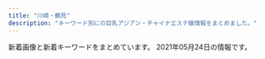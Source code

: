 ```yaml
---
title: "川崎・鶴見"
description: "キーワード別にの巨乳アジアン・チャイナエステ嬢情報をまとめました。"
---
```


新着画像と新着キーワードをまとめています。
2021年05月24日の情報です。

<DmmAffiliateIns />
<KeywordTable
  shops={
    [
    {
        "url": "https://moon-beauty.jp/",
        "name": "\u6708\u4e0b\u7f8e\u4eba",
        "keywords": {
            "85": 14,
            "87": 14,
            "C": 28,
            "86": 14,
            "\u30bb\u30af\u30b7\u30fc": 3,
            "D": 35,
            "88": 14,
            "89": 7
        },
        "img_links": [
            "https://moon-beauty.jp/images/staff/emi24_1.png",
            "https://moon-beauty.jp/wp/wp-content/uploads/2017/11/1.png",
            "https://moon-beauty.jp/wp/wp-content/uploads/2017/11/9ac2dcf4d411d36df940a44359d1e597.jpg",
            "https://moon-beauty.jp/wp/wp-content/uploads/2021/03/202103_100_campaign2.png",
            "https://moon-beauty.jp/images/campaign2017.jpg",
            "https://moon-beauty.jp/wp/wp-content/uploads/2018/09/mb_road02.png",
            "https://moon-beauty.jp/images/staff/nana25_02.png",
            "https://moon-beauty.jp/wp/wp-content/uploads/2020/09/nana_info.png",
            "https://moon-beauty.jp/wp/wp-content/uploads/2017/12/1d7d7d3df21218cb91cce28ca987dca8.jpg",
            "https://moon-beauty.jp/wp/wp-content/uploads/2017/11/mb_front2.png",
            "https://moon-beauty.jp/wp/wp-content/uploads/2017/12/11e78c1189d1307c1c0528ca01cf193e.jpg",
            "https://moon-beauty.jp/wp/wp-content/uploads/2017/12/7e6728877b7be3eba7dacfced12e3481.jpg",
            "https://moon-beauty.jp/wp/wp-content/uploads/2018/09/mb_front4.png",
            "https://moon-beauty.jp/wp/wp-content/uploads/2020/06/202006campaign-700x327.png",
            "https://moon-beauty.jp/wp/wp-content/uploads/2019/07/1907campaign02.png",
            "https://moon-beauty.jp/wp/wp-content/uploads/2017/11/campaign1711-700x327.jpg",
            "https://moon-beauty.jp/images/costume/cabinattendant01.png",
            "https://moon-beauty.jp/wp/wp-content/uploads/2017/11/top01-1-700x459.png",
            "https://moon-beauty.jp/images/staff/nana25_01.png",
            "https://moon-beauty.jp/wp/wp-content/uploads/2017/11/27e7586ba3689c74b6428ec7dbfe02a6.jpg",
            "https://moon-beauty.jp/wp/wp-content/uploads/2017/12/1d7d7d3df21218cb91cce28ca987dca8-700x1246.jpg",
            "https://moon-beauty.jp/images/staff/hikari23_02.png",
            "https://cdn.dino-es.com/images/logo/88x31NewDinoEs.png",
            "https://moon-beauty.jp/wp/wp-content/uploads/2017/11/mb_interior01.png",
            "https://moon-beauty.jp/wp/wp-content/uploads/2019/07/1907campaign02-700x327.png",
            "https://moon-beauty.jp/wp/wp-content/uploads/2017/11/27e7586ba3689c74b6428ec7dbfe02a6-700x1244.jpg",
            "https://moon-beauty.jp/wp/wp-content/uploads/2017/12/dde33c6f84f42b29abc164fed911749d-700x1246.jpg",
            "https://moon-beauty.jp/images/staff/hikari23_01.png",
            "https://moon-beauty.jp/wp/wp-content/uploads/2020/09/rika_info.png",
            "https://moon-beauty.jp/wp/wp-content/uploads/2017/12/dde33c6f84f42b29abc164fed911749d.jpg",
            "https://moon-beauty.jp/wp/wp-content/uploads/2020/01/2002campaign-700x327.png",
            "https://moon-beauty.jp/wp/wp-content/uploads/2017/11/6a08b9c7e55a068553569af35285dd93.jpg",
            "https://moon-beauty.jp/images/staff/rika22_02.png",
            "https://moon-beauty.jp/images/staff/eri21_01.png",
            "https://moon-beauty.jp/wp/wp-content/uploads/2020/02/2002sp_campaign-700x327.png",
            "https://moon-beauty.jp/wp/wp-content/uploads/2017/11/top01-1.png",
            "https://moon-beauty.jp/images/costume/cheergirl02.png",
            "https://moon-beauty.jp/images/staff/staff.png",
            "https://moon-beauty.jp/wp/wp-content/uploads/2017/11/484697b90c0612750e1d8c7c971a16f8.jpg",
            "https://moon-beauty.jp/images/staff/ran23_01.png",
            "https://moon-beauty.jp/images/staff/mirai23.png",
            "https://moon-beauty.jp/wp/wp-content/uploads/2017/12/3addf91ad6b786b4c3fd2e4322dc1181.jpg",
            "https://moon-beauty.jp/images/staff/momoka22_01.png",
            "https://moon-beauty.jp/wp/wp-content/uploads/2017/11/mb_shower.png",
            "https://moon-beauty.jp/wp/wp-content/uploads/2017/11/top02.png",
            "https://moon-beauty.jp/wp/wp-content/uploads/2020/09/costume.png",
            "https://moon-beauty.jp/wp/wp-content/uploads/2017/11/play.png",
            "https://moon-beauty.jp/images/costume/cheergirl01.png",
            "https://moon-beauty.jp/wp/wp-content/uploads/2017/11/6.png",
            "https://moon-beauty.jp/images/costume/sailorgirl01.png",
            "https://moon-beauty.jp/wp/wp-content/uploads/2017/11/6a08b9c7e55a068553569af35285dd93-700x1244.jpg",
            "https://moon-beauty.jp/images/staff/rika22_01.png",
            "https://moon-beauty.jp/wp/wp-content/uploads/2017/12/3985d5f04f99b7c5a1b4662bcc831575.jpg",
            "https://moon-beauty.jp/wp/wp-content/uploads/2017/12/3addf91ad6b786b4c3fd2e4322dc1181-700x1246.jpg",
            "https://moon-beauty.jp/wp/wp-content/uploads/2017/11/mb_front.png",
            "https://moon-beauty.jp/wp/wp-content/uploads/2019/07/1907campaign01.png",
            "https://moon-beauty.jp/wp/wp-content/uploads/2021/03/202103_80_campaign.png",
            "https://moon-beauty.jp/images/costume/nursegirl002.png",
            "https://moon-beauty.jp/wp/wp-content/uploads/2019/07/1907campaign01-700x327.png",
            "https://moon-beauty.jp/wp/wp-content/uploads/2017/11/5.png",
            "https://moon-beauty.jp/images/costume/cabinattendant02.png",
            "https://moon-beauty.jp/wp/wp-content/uploads/2020/09/mirai_info.png",
            "https://moon-beauty.jp/images/costume/sailorgirl02.png",
            "https://moon-beauty.jp/wp/wp-content/uploads/2017/11/top03.png",
            "https://moon-beauty.jp/images/costume/nursegirl01.png",
            "https://moon-beauty.jp/wp/wp-content/uploads/2017/11/3.png",
            "https://moon-beauty.jp/wp/wp-content/uploads/2017/11/4.png",
            "https://moon-beauty.jp/images/staff/izumi23_01.png"
        ],
        "station": "JR\u9db4\u898b\u99c5\u6771\u53e3"
    },
    {
        "name": "\u4e00\u76ee\u60da\u308c",
        "url": "https://hitomebore.tokyo/",
        "station": "JR\u9db4\u898b\u99c5\u6771\u53e3",
        "img_links": [
            "https://hitomebore.tokyo/img/r1.jpg",
            "https://hitomebore.tokyo/img/images/nav_06.png",
            "https://hitomebore.tokyo/img/images/nav_05.png",
            "https://hitomebore.tokyo/img/r2.jpg",
            "https://hitomebore.tokyo/img/images/nav_02.png",
            "https://hitomebore.tokyo/img/r3.jpg",
            "https://hitomebore.tokyo/img/r4.jpg",
            "https://hitomebore.tokyo/img/images/nav_04.png",
            "https://hitomebore.tokyo/img/images/nav_01.png",
            "https://hitomebore.tokyo/img/images/nav_03.png"
        ],
        "keywords": {}
    },
    {
        "keywords": {
            "82": 3,
            "C": 21,
            "83": 3
        },
        "name": "\u5bf5\u6df1\u82b1\u98a8",
        "station": "JR\u77e2\u5411\u99c5\u897f\u53e3",
        "img_links": [
            "http://kafu.ests.co/images/mobile.jpg",
            "http://kafu.ests.co/images/s_staff.jpg",
            "http://kafu.ests.co/images/room3.jpg",
            "http://kafu.ests.co/images/s_link.jpg",
            "http://kafu.ests.co/photos/sites/7/2017/10/2017100904034443.png",
            "http://kafu.ests.co/photos/sites/7/2017/02/1.jpg",
            "http://kafu.ests.co/images/s_face.jpg",
            "http://kafu.ests.co/images/s_pick.jpg",
            "http://kafu.ests.co/images/s_staff1.jpg",
            "http://kafu.ests.co/images/room1.jpg",
            "http://kafu.ests.co/images/top.png",
            "http://kafu.ests.co/photos/sites/7/2017/02/2.jpg",
            "http://kafu.ests.co/images/s_mobile.jpg",
            "http://kafu.ests.co/photos/sites/7/2017/10/2017101205420191.jpg",
            "http://kafu.ests.co/photos/sites/7/2017/10/2017100904034561.png",
            "http://kafu.ests.co/images/n3.jpg",
            "http://kafu.ests.co/images/line.jpg",
            "http://kafu.ests.co/images/face_bj3.jpg",
            "http://kafu.ests.co/images/s_news.jpg",
            "http://kafu.ests.co/images/face_bj.jpg",
            "http://kafu.ests.co/images/n1.jpg",
            "http://kafu.ests.co/images/nbj1.jpg",
            "http://kafu.ests.co/images/room4.jpg",
            "http://kafu.ests.co/images/room2.jpg",
            "http://kafu.ests.co/photos/sites/7/2017/10/2017101205420065.jpg",
            "http://kafu.ests.co/images/nbj3.jpg"
        ],
        "url": "http://kafu.ests.co/"
    },
    {
        "img_links": [
            "http://xn--vckg5a9gugx77pgi4bmma.net/images/top.png",
            "http://xn--vckg5a9gugx77pgi4bmma.net/images/news.png",
            "http://xn--vckg5a9gugx77pgi4bmma.net/images/precau.png",
            "http://xn--vckg5a9gugx77pgi4bmma.net/images/staff_s.png",
            "http://xn--vckg5a9gugx77pgi4bmma.net/images/cg03.jpg",
            "http://xn--vckg5a9gugx77pgi4bmma.net/images/kan.jpg",
            "http://xn--vckg5a9gugx77pgi4bmma.net/images/r0.jpg",
            "http://xn--vckg5a9gugx77pgi4bmma.net/images/evetop.png",
            "http://xn--vckg5a9gugx77pgi4bmma.net/images/sruru.jpg",
            "http://xn--vckg5a9gugx77pgi4bmma.net/images/cg02.jpg"
        ],
        "station": "JR\u9db4\u898b\u99c5\u6771\u53e3",
        "url": "http://xn--vckg5a9gugx77pgi4bmma.net/",
        "name": "\u53f0\u6e7e\u5f0f\u9db4\u898b\u30ea\u30e9\u30af\u30bc\u30fc\u30b7\u30e7\u30f3",
        "keywords": {
            "86": 6,
            "D": 6
        }
    },
    {
        "keywords": {
            "C": 13
        },
        "img_links": [
            "http://es-china.info/images/room4.jpg",
            "http://es-china.info/staff/sasa1.jpg",
            "http://es-china.info/staff/emi2.jpg",
            "http://es-china.info/images/s_newface.png",
            "http://es-china.info/images/s_staff.png",
            "http://es-china.info/images/s_zysx.png",
            "http://es-china.info/staff/risa1.jpg",
            "http://es-china.info/staff/ran1.jpg",
            "http://es-china.info/staff/ran2.jpg",
            "http://es-china.info/images/s_pickup.png",
            "http://es-china.info/staff/emi1.jpg",
            "http://es-china.info/staff/ai1.jpg",
            "http://es-china.info/images/room2.jpg",
            "http://es-china.info/images/s_ranking.png",
            "http://es-china.info/images/mobile.jpg",
            "http://es-china.info/images/line.png",
            "http://es-china.info/images/room1.jpg",
            "http://es-china.info/images/no1.png",
            "http://es-china.info/staff/sayuri1.jpg",
            "http://es-china.info/images/room3.jpg",
            "http://es-china.info/staff/sayuri3.jpg",
            "http://es-china.info/staff/ai2.jpg",
            "http://es-china.info/staff/risa2.jpg",
            "http://es-china.info/staff/sasa2.jpg",
            "http://es-china.info/images/r3.jpg",
            "http://es-china.info/images/s_news.png",
            "http://es-china.info/staff/sayuri2.jpg"
        ],
        "station": "JR\u5ddd\u5d0e\u99c5\u6771\u53e3",
        "url": "http://es-china.info/",
        "name": "\u7652\u5065\u697d"
    },
    {
        "img_links": [
            "http://h-yousei.xyz/images/r1.jpg",
            "http://h-yousei.xyz/images/r2.jpg",
            "http://h-yousei.xyz/images/tit-new.png",
            "http://h-yousei.xyz/images/g0.jpg",
            "http://h-yousei.xyz/images/tite-staff.png",
            "http://h-yousei.xyz/images/r3.jpg",
            "http://h-yousei.xyz/images/r4.jpg",
            "http://h-yousei.xyz/images/tite_staff.png",
            "http://h-yousei.xyz/images/g2.jpg",
            "http://h-yousei.xyz/images/tit-newface.png",
            "http://h-yousei.xyz/images/g3.jpg",
            "http://h-yousei.xyz/images/top1.jpg",
            "http://h-yousei.xyz/images/b2.jpg",
            "http://h-yousei.xyz/images/b1.jpg",
            "http://h-yousei.xyz/images/mobile.png",
            "http://h-yousei.xyz/images/top.png",
            "http://h-yousei.xyz/images/g1.jpg"
        ],
        "url": "http://h-yousei.xyz/",
        "keywords": {
            "C": 7
        },
        "name": "\u5929\u4f7f\u306e\u604b",
        "station": "JR\u9db4\u898b\u99c5\u897f\u53e3"
    },
    {
        "keywords": {},
        "url": "http://www.play-land.work/",
        "name": "HaNa",
        "img_links": [
            "http://www.play-land.work/staff/saki.jpg",
            "http://www.play-land.work/images/rec2.jpg",
            "http://www.play-land.work/sp/images/interior_t.png",
            "http://www.play-land.work/img/hinano1.jpg",
            "http://www.play-land.work/img/hosino1.jpg",
            "http://www.play-land.work/images/interior_t.jpg",
            "http://www.play-land.work/images/twitter_t.jpg",
            "http://www.play-land.work/images/b2.jpg",
            "http://www.play-land.work/images/b1.jpg",
            "http://www.play-land.work/images/tgirl.jpg",
            "http://www.play-land.work/sp/images/newface.png",
            "http://www.play-land.work/images/2.jpg",
            "http://www.play-land.work/sp/images/4.jpg",
            "http://www.play-land.work/sp/images/b2.jpg",
            "http://www.play-land.work/images/int2.jpg",
            "http://www.play-land.work/sp/images/rec2.png",
            "http://www.play-land.work/images/b3.jpg",
            "http://www.play-land.work/sp/images/sys3.png",
            "http://www.play-land.work/sp/images/head.jpg",
            "http://www.play-land.work/staff/hosino.jpg",
            "http://www.play-land.work/images/3.jpg",
            "http://www.play-land.work/sp/img/hosino1.jpg",
            "http://www.play-land.work/sp/img/yukari1.jpg",
            "http://www.play-land.work/sp/images/footer.jpg",
            "http://www.play-land.work/sp/images/int2.jpg",
            "http://www.play-land.work/sp/images/b1.jpg",
            "http://www.play-land.work/images/4.jpg",
            "http://www.play-land.work/sp/images/staff_t.png",
            "http://www.play-land.work/sp/images/1.jpg",
            "http://www.play-land.work/staff/yukari.jpg",
            "http://www.play-land.work/sp/images/int1.png",
            "http://www.play-land.work/sp/staff/hosino.jpg",
            "http://www.play-land.work/images/line.jpg",
            "http://www.play-land.work/images/1.jpg",
            "http://www.play-land.work/sp/images/3.jpg",
            "http://www.play-land.work/sp/images/2.jpg",
            "http://www.play-land.work/images/b4.jpg",
            "http://www.play-land.work/staff/hinano.jpg",
            "http://www.play-land.work/images/sm.jpg",
            "http://www.play-land.work/sp/staff/hinano.jpg",
            "http://www.play-land.work/sp/images/sys2.png",
            "http://www.play-land.work/images/newface.jpg",
            "http://www.play-land.work/sp/images/int3.jpg",
            "http://www.play-land.work/sp/images/topgirl.png",
            "http://www.play-land.work/sp/staff/yukari.jpg",
            "http://www.play-land.work/sp/images/tel.png",
            "http://www.play-land.work/sp/images/rec1.jpg",
            "http://www.play-land.work/images/int1.jpg",
            "http://www.play-land.work/images/sys2.jpg",
            "http://www.play-land.work/sp/staff/saki.jpg",
            "http://www.play-land.work/sp/images/ac1.jpg",
            "http://www.play-land.work/images/ac1.jpg",
            "http://www.play-land.work/img/yukari1.jpg",
            "http://www.play-land.work/images/head.jpg",
            "http://www.play-land.work/sp/images/int4.jpg",
            "http://www.play-land.work/sp/img/saki1.jpg",
            "http://www.play-land.work/images/staff_t.jpg",
            "http://www.play-land.work/images/sys3.jpg",
            "http://www.play-land.work/sp/images/sys1.png",
            "http://www.play-land.work/img/saki1.jpg",
            "http://www.play-land.work/sp/images/line.jpg",
            "http://www.play-land.work/sp/images/b3.jpg",
            "http://www.play-land.work/sp/images/twitter.png",
            "http://www.play-land.work/sp/img/hinano1.jpg",
            "http://www.play-land.work/images/sys1.jpg",
            "http://www.play-land.work/images/rec1.jpg"
        ],
        "station": "\u4eac\u6025\u9db4\u898b\u99c5\u6771\u53e3"
    },
    {
        "keywords": {
            "D": 16,
            "86": 16
        },
        "name": "\u7e01\u5712",
        "img_links": [
            "http://rabbit.est.cm/images/s_news.png",
            "http://rabbit.est.cm/images/top.jpg",
            "http://rabbit.est.cm/photos/sites/29/2017/04/01.jpg",
            "http://rabbit.est.cm/images/mobile.jpg",
            "http://rabbit.est.cm/images/nbj3.jpg",
            "http://rabbit.est.cm/images/nbj2.jpg",
            "http://rabbit.est.cm/images/acc2.jpg",
            "http://rabbit.est.cm/images/s_staff.png",
            "http://rabbit.est.cm/photos/sites/29/2017/02/3.jpg",
            "http://rabbit.est.cm/images/acc3.jpg",
            "http://rabbit.est.cm/images/acc5.jpg",
            "http://rabbit.est.cm/photos/sites/29/2017/09/2017090411494123.jpg",
            "http://rabbit.est.cm/images/acc4.jpg",
            "http://rabbit.est.cm/photos/sites/29/2017/03/188375621118420915.jpg",
            "http://rabbit.est.cm/photos/sites/29/2020/11/2020110707012088.jpg",
            "http://rabbit.est.cm/photos/sites/29/2018/08/2018081709473259.jpg",
            "http://rabbit.est.cm/images/pick.png",
            "http://rabbit.est.cm/photos/sites/29/2017/03/girls03.jpg"
        ],
        "station": "JR\u5ddd\u5d0e\u99c5\u6771\u53e3",
        "url": "http://rabbit.est.cm/"
    },
    {
        "img_links": [
            "http://relax-aroma.xyz/images/sns_9_pink.jpg",
            "http://relax-aroma.xyz/images/sys01.jpg",
            "http://relax-aroma.xyz/images/sw_home.png",
            "http://relax-aroma.xyz/images/head_interior.jpg",
            "http://relax-aroma.xyz/images/sys03.jpg",
            "http://relax-aroma.xyz/images/con02.jpg",
            "http://relax-aroma.xyz/images/icon_new.png",
            "http://relax-aroma.xyz/images/cg06.jpg",
            "http://relax-aroma.xyz/images/cg05.jpg",
            "http://relax-aroma.xyz/images/cg04.jpg",
            "http://relax-aroma.xyz/images/head_therapist.jpg",
            "http://relax-aroma.xyz/images/con01.jpg",
            "http://relax-aroma.xyz/images/mainvisual_01_s.jpg",
            "http://relax-aroma.xyz/images/mainvisual_01.jpg",
            "http://relax-aroma.xyz/images/sw_tel.png",
            "http://relax-aroma.xyz/images/cg01.jpg",
            "http://relax-aroma.xyz/images/con03.jpg",
            "http://relax-aroma.xyz/images/trigger.jpg",
            "http://relax-aroma.xyz/images/cg03.jpg",
            "http://relax-aroma.xyz/images/sys02.jpg",
            "http://relax-aroma.xyz/images/cg02.jpg",
            "http://relax-aroma.xyz/images/mainvisual_02.jpg",
            "http://relax-aroma.xyz/images/req_03.jpg"
        ],
        "url": "http://relax-aroma.xyz/",
        "station": "JR\u9db4\u898b\u99c5\u6771\u53e3",
        "keywords": {},
        "name": "\u30a2\u30f3\u30b8\u30e5"
    },
    {
        "name": "\u30af\u30e9\u30a6\u30f3\u30fbCrown",
        "station": "JR\u9db4\u898b\u99c5",
        "keywords": {
            "\u4e73": 2
        },
        "img_links": [
            "http://www.crownman.tank.jp/images/scrollToTop.png",
            "http://www.crownman.tank.jp/public/20191115-170126-469.jpeg",
            "http://www.crownman.tank.jp/public/20181102-021325-742.jpeg",
            "http://www.crownman.tank.jp/public/20210214-132800-589.jpeg",
            "http://www.crownman.tank.jp/images/zj.png",
            "http://www.crownman.tank.jp/images/h4.jpg",
            "http://www.crownman.tank.jp/public/20210319-004011-852.jpeg",
            "http://www.crownman.tank.jp/images/h3.jpg",
            "http://www.crownman.tank.jp/public/20201211-095449-581.jpeg",
            "http://www.crownman.tank.jp/public/20210309-102855-324.jpeg",
            "http://www.crownman.tank.jp/images/xw.png",
            "http://www.crownman.tank.jp/public/20210315-113348-885.jpeg",
            "http://www.crownman.tank.jp/public/20201225-105416-366.jpeg",
            "http://www.crownman.tank.jp/public/20201211-095701-493.jpeg",
            "http://www.crownman.tank.jp/public/20201114-223303-188.jpeg",
            "http://www.crownman.tank.jp/public/20210504-155317-827.jpeg",
            "http://www.crownman.tank.jp/images/h02.jpg",
            "http://www.crownman.tank.jp/images/br.png",
            "http://www.crownman.tank.jp/public/20210504-080501-939.jpeg",
            "http://www.crownman.tank.jp/images/lj.png",
            "http://www.crownman.tank.jp/public/20181102-021404-733.jpeg",
            "http://www.crownman.tank.jp/public/20210219-091840-338.jpeg",
            "http://www.crownman.tank.jp/public/20181103-143855-981.jpeg",
            "http://www.crownman.tank.jp/public/20190410-032921-983.jpeg",
            "http://www.crownman.tank.jp/images/guest.png",
            "http://www.crownman.tank.jp/public/20210226-091700-151.jpeg",
            "http://www.crownman.tank.jp/public/20200829-001214-615.jpeg",
            "http://www.crownman.tank.jp/images/fj.png",
            "http://www.crownman.tank.jp/public/20181126-115300-843.jpeg",
            "http://www.crownman.tank.jp/public/20210128-093735-441.jpeg",
            "http://www.crownman.tank.jp/images/br1.png",
            "http://www.crownman.tank.jp/ueditor/php/upload/image/20181102/1541123069868367.jpg",
            "http://www.crownman.tank.jp/images/jt.png",
            "http://www.crownman.tank.jp/public/20190103-235102-103.jpeg",
            "http://www.crownman.tank.jp/public/20191102-172721-416.jpeg",
            "http://www.crownman.tank.jp/public/20181102-021419-221.jpeg",
            "http://www.crownman.tank.jp/public/20190404-200155-177.jpeg",
            "http://www.crownman.tank.jp/public/20210512-181627-885.jpeg",
            "http://www.crownman.tank.jp/public/20210217-094543-773.jpeg",
            "http://www.crownman.tank.jp/images/contact.png",
            "http://www.crownman.tank.jp/public/20210521-122016-588.jpeg",
            "http://www.crownman.tank.jp/public/20190809-023452-629.jpeg",
            "http://www.crownman.tank.jp/public/20210208-142304-974.jpeg",
            "http://www.crownman.tank.jp/public/20181102-021343-999.jpeg",
            "http://www.crownman.tank.jp/ueditor/php/upload/image/20200828/1598625782230952.jpeg",
            "http://www.crownman.tank.jp/public/20200829-204316-579.jpeg",
            "http://www.crownman.tank.jp/public/20190512-114325-285.jpeg",
            "http://www.crownman.tank.jp/public/20191122-211211-352.jpeg",
            "http://www.crownman.tank.jp/public/20210225-132107-806.jpeg",
            "http://www.crownman.tank.jp/public/20190614-225752-699.jpeg",
            "http://www.crownman.tank.jp/public/20191208-161631-393.jpeg",
            "http://www.crownman.tank.jp/images/h5.jpg",
            "http://www.crownman.tank.jp/images/h01.jpg",
            "http://www.crownman.tank.jp/public/20190516-130732-500.jpeg",
            "http://www.crownman.tank.jp/public/20210414-180217-393.jpeg",
            "http://www.crownman.tank.jp/public/20190321-014538-796.jpeg",
            "http://www.crownman.tank.jp/public/20201016-024617-911.jpeg",
            "http://www.crownman.tank.jp/public/20181101-091932-723.jpeg",
            "http://www.crownman.tank.jp/images/lyb.png"
        ],
        "url": "http://www.crownman.tank.jp/"
    },
    {
        "url": "http://massage-salon.xyz/",
        "station": "JR\u5ddd\u5d0e\u99c5\u6771\u53e3",
        "img_links": [
            "http://massage-salon.xyz/wp-content/themes/template-salon2/images/main3.jpg",
            "http://massage-salon.xyz/wp-content/uploads/2019/02/IMG_0142-686x1024.jpg",
            "http://massage-salon.xyz/wp-content/themes/template-salon2/images/main2.jpg",
            "http://massage-salon.xyz/wp-content/uploads/2019/02/IMG_0142-500x750.jpg",
            "http://massage-salon.xyz/wp-content/themes/template-salon2/images/header-tel.png",
            "http://massage-salon.xyz/wp-content/uploads/2018/11/IMG_6692-300x200.jpg",
            "http://massage-salon.xyz/wp-content/uploads/2019/02/IMG_0144-500x750.jpg",
            "http://massage-salon.xyz/wp-content/uploads/2018/04/s1-500x466.jpg",
            "http://massage-salon.xyz/wp-content/uploads/2018/12/img_6768.jpg",
            "http://massage-salon.xyz/wp-content/uploads/2018/04/s3-500x467.jpg",
            "http://massage-salon.xyz/wp-content/uploads/2018/12/img_6768-181x300.jpg",
            "http://massage-salon.xyz/wp-content/uploads/2018/12/img_6766-182x300.jpg",
            "http://cdn.dino-es.com/images/logo/200x40DinoEs.png",
            "http://massage-salon.xyz/wp-content/uploads/2018/04/s4.jpg",
            "http://massage-salon.xyz/wp-content/uploads/2018/04/s2-500x467.jpg",
            "http://massage-salon.xyz/wp-content/uploads/2018/04/s3.jpg",
            "http://massage-salon.xyz/wp-content/uploads/2018/12/img_6766.jpg",
            "http://massage-salon.xyz/wp-content/uploads/2018/04/s4-500x467.jpg",
            "http://massage-salon.xyz/wp-content/uploads/2019/02/IMG_0144.jpg",
            "http://massage-salon.xyz/wp-content/uploads/2018/04/s1.jpg",
            "http://massage-salon.xyz/wp-content/uploads/2018/04/s2.jpg",
            "http://massage-salon.xyz/wp-content/themes/template-salon2/images/main1.jpg",
            "http://massage-salon.xyz/wp-content/themes/template-salon2/images/noimg.jpg"
        ],
        "keywords": {},
        "name": "\u723d\u3084\u304b\u306a\u671d"
    },
    {
        "img_links": [
            "http://deli-esthe.jpn.mn/images/tit_staff01.png",
            "http://deli-esthe.jpn.mn/photos/sites/66/2020/10/2020100411161121.jpg",
            "http://deli-esthe.jpn.mn/photos/sites/66/2020/06/2020062611321468.jpg",
            "http://deli-esthe.jpn.mn/images/tit_new.png",
            "http://deli-esthe.jpn.mn/photos/sites/66/2020/10/2020100319265441.jpg",
            "http://deli-esthe.jpn.mn/photos/sites/66/2020/10/2020100318512022.jpg",
            "http://deli-esthe.jpn.mn/photos/sites/66/2019/12/2019120317385167.jpg",
            "http://deli-esthe.jpn.mn/photos/sites/66/2020/10/2020100411161767.jpg",
            "http://deli-esthe.jpn.mn/photos/sites/66/2019/12/2019120511182484.jpg",
            "http://deli-esthe.jpn.mn/images/card.jpg",
            "http://deli-esthe.jpn.mn/photos/sites/66/2020/06/2020062113130967.jpg",
            "http://deli-esthe.jpn.mn/photos/sites/66/2019/12/2019120317372670.jpg",
            "http://deli-esthe.jpn.mn/images/room4.png",
            "http://deli-esthe.jpn.mn/images/sp_tit_staff01.png",
            "http://deli-esthe.jpn.mn/photos/sites/66/2020/10/2020100319272810.jpg",
            "http://deli-esthe.jpn.mn/images/sp_tit_staff02.png",
            "http://deli-esthe.jpn.mn/photos/sites/66/2020/10/2020100318511352.jpg",
            "http://deli-esthe.jpn.mn/images/img_tel.png",
            "http://deli-esthe.jpn.mn/photos/sites/66/2020/10/2020101912375463.jpg",
            "http://deli-esthe.jpn.mn/images/maining.jpg",
            "http://deli-esthe.jpn.mn/images/room1.jpg",
            "http://deli-esthe.jpn.mn/images/tit_therapist.png",
            "http://deli-esthe.jpn.mn/images/sp_tit_new.png",
            "http://deli-esthe.jpn.mn/photos/sites/66/2020/10/2020100319264630.jpg",
            "http://deli-esthe.jpn.mn/photos/sites/66/2020/10/202010031927555.jpg",
            "http://deli-esthe.jpn.mn/images/sp_top.jpg",
            "http://deli-esthe.jpn.mn/images/tit_staff02.png",
            "http://deli-esthe.jpn.mn/images/top.jpg",
            "http://deli-esthe.jpn.mn/images/sp_tit_therapist.png",
            "http://deli-esthe.jpn.mn/images/room2.jpg",
            "http://deli-esthe.jpn.mn/images/room3.jpg",
            "http://deli-esthe.jpn.mn/photos/sites/66/2020/10/2020100319300327.jpg"
        ],
        "keywords": {
            "E": 6,
            "86": 22,
            "87": 22,
            "D": 52,
            "82": 4,
            "85": 10
        },
        "name": "\u307c\u304f\u306e\u30c7\u30ea\u30a8\u30b9\u30c6",
        "station": "JR\u5ddd\u5d0e\u99c5\u6771\u53e3",
        "url": "http://deli-esthe.jpn.mn/"
    },
    {
        "name": "sweet",
        "img_links": [
            "https://tsurumi-mensesthe.com/images/clear.png",
            "https://tsurumi-mensesthe.com/room/room-l3.jpg",
            "https://tsurumi-mensesthe.com/icon/facebook.png",
            "https://tsurumi-mensesthe.com/staff/miki-l2.jpg",
            "https://tsurumi-mensesthe.com/images/main1.jpg",
            "https://tsurumi-mensesthe.com/staff/yura-l2.jpg",
            "https://tsurumi-mensesthe.com/staff/momoka-l2.jpg",
            "https://tsurumi-mensesthe.com/staff/momoka-top.jpg",
            "https://inage-mensesthe.com/icon/yelp.png",
            "https://tsurumi-mensesthe.com/staff/yura-l1.jpg",
            "https://tsurumi-mensesthe.com/room/room-l2.jpg",
            "https://tsurumi-mensesthe.com/staff/yura-top.jpg",
            "https://tsurumi-mensesthe.com/staff/yuyu-top.jpg",
            "https://tsurumi-mensesthe.com/staff/riri-l1.jpg",
            "https://tsurumi-mensesthe.com/massage/2021/03/01/miki-s1.jpg",
            "https://tsurumi-mensesthe.com/massage/2021/03/09/new-s1.jpg",
            "https://tsurumi-mensesthe.com/massage/2021/04/20/yuyu-s1.jpg",
            "https://tsurumi-mensesthe.com/staff/momoka-l1.jpg",
            "https://tsurumi-mensesthe.com/images/qrcode.png",
            "https://inage-mensesthe.com/icon/twitter.png",
            "https://tsurumi-mensesthe.com/staff/miki-s2.jpg",
            "https://tsurumi-mensesthe.com/images/esthe1.jpg",
            "https://tsurumi-mensesthe.com/footer/footer-line.png",
            "https://tsurumi-mensesthe.com/staff/riri-l2.jpg",
            "https://tsurumi-mensesthe.com/icon/yelp.png",
            "https://tsurumi-mensesthe.com/room/room-l1.jpg",
            "https://tsurumi-mensesthe.com/staff/momoka-s2.jpg",
            "https://tsurumi-mensesthe.com/staff/momoka-l3.jpg",
            "https://tsurumi-mensesthe.com/images/esthe3.jpg",
            "https://tsurumi-mensesthe.com/staff/yura-l3.jpg",
            "https://tsurumi-mensesthe.com/icon/line.png",
            "https://tsurumi-mensesthe.com/staff/ayumi-s1.jpg",
            "https://tsurumi-mensesthe.com/staff/yuyu-s1.jpg",
            "https://tsurumi-mensesthe.com/staff/miki-s1.jpg",
            "https://tsurumi-mensesthe.com/staff/riri-s2.jpg",
            "https://tsurumi-mensesthe.com/staff/momoka-s1.jpg",
            "https://tsurumi-mensesthe.com/staff/ayumi-top.jpg",
            "https://tsurumi-mensesthe.com/staff/miki-top.jpg",
            "https://tsurumi-mensesthe.com/images/esthe2.jpg",
            "https://tsurumi-mensesthe.com/staff/sora-s1.jpg",
            "https://tsurumi-mensesthe.com/staff/yura-s1.jpg",
            "https://tsurumi-mensesthe.com/massage/2020/11/22/coco-s3.jpg",
            "https://tsurumi-mensesthe.com/images/header3.png",
            "https://tsurumi-mensesthe.com/staff/new-l1.jpg",
            "https://tsurumi-mensesthe.com/staff/miki-l1.jpg",
            "https://tsurumi-mensesthe.com/footer/footer-staff.png",
            "https://tsurumi-mensesthe.com/icon/twitter.png",
            "https://tsurumi-mensesthe.com/massage/2021/01/05/stand-by.jpg",
            "https://tsurumi-mensesthe.com/staff/riri-top.jpg",
            "https://tsurumi-mensesthe.com/images/esthe4.jpg",
            "https://tsurumi-mensesthe.com/room/room-l4.jpg",
            "https://inage-mensesthe.com/icon/line.png",
            "https://tsurumi-mensesthe.com/footer/footer-tel.png",
            "https://tsurumi-mensesthe.com/staff/yura-s2.jpg",
            "https://tsurumi-mensesthe.com/staff/momoka-s3.jpg",
            "https://tsurumi-mensesthe.com/staff/yura-s3.jpg",
            "https://tsurumi-mensesthe.com/staff/yuyu-l1.jpg",
            "https://tsurumi-mensesthe.com/images/main-sp.jpg",
            "https://tsurumi-mensesthe.com/staff/new-s1.jpg",
            "https://inage-mensesthe.com/icon/facebook.png",
            "https://tsurumi-mensesthe.com/staff/riri-s1.jpg",
            "https://tsurumi-mensesthe.com/staff/new-top.jpg"
        ],
        "keywords": {
            "90": 8,
            "88": 24,
            "85": 24
        },
        "url": "https://tsurumi-mensesthe.com/",
        "station": "JR\u9db4\u898b\u99c5\u897f\u53e3"
    },
    {
        "keywords": {},
        "station": "JR\u5ddd\u5d0e\u99c5\u6771\u53e3",
        "name": "\u6843\u6e90\u90f7",
        "img_links": [
            "http://www.iyasi-massage.com/images/system/syatem_302.jpg",
            "http://www.iyasi-massage.com/images/staff/staff_top.jpg",
            "http://www.iyasi-massage.com/images/staff_image/staff_d02.jpg",
            "http://www.iyasi-massage.com/images/top/top_08.png",
            "http://www.iyasi-massage.com/images/staff_one/staff_one_01.jpg",
            "http://www.iyasi-massage.com/images/staff/sta_03.jpg",
            "http://www.iyasi-massage.com/images/staff/sta_0z6.jpg",
            "http://www.iyasi-massage.com/images/top/top_01.jpg",
            "http://www.iyasi-massage.com/images/gallery/gallery_top.jpg",
            "http://www.iyasi-massage.com/images/gallery/gallery_403.jpg",
            "http://www.iyasi-massage.com/images/gallery/gallery_401.jpg",
            "http://www.iyasi-massage.com/images/staff/sta_0z12.jpg",
            "http://www.iyasi-massage.com/images/staff_image/staff_d01.jpg",
            "http://www.iyasi-massage.com/images/staff/sta_0z10.jpg",
            "http://www.iyasi-massage.com/images/top/top_04.jpg",
            "http://www.iyasi-massage.com/images/staff_one/staff_one_02.jpg",
            "http://www.iyasi-massage.com/images/gallery/gallery_404.jpg",
            "http://www.iyasi-massage.com/images/staff/sta_06.jpg",
            "http://www.iyasi-massage.com/images/staff_one/staff_one_05.jpg",
            "http://www.iyasi-massage.com/images/staff_one/staff_one_08.png",
            "http://www.iyasi-massage.com/images/gallery/gallery_402.jpg",
            "http://www.iyasi-massage.com/images/home/index_04.jpg",
            "http://www.iyasi-massage.com/images/staff/sta_010.jpg",
            "http://www.iyasi-massage.com/images/top/top_06.jpg",
            "http://www.iyasi-massage.com/images/staff_image/staff_d04.jpg",
            "http://www.iyasi-massage.com/images/gallery/gallery_103.jpg",
            "http://www.iyasi-massage.com/images/staff/sta_07.jpg",
            "http://www.iyasi-massage.com/images/top/top_02.jpg",
            "http://www.iyasi-massage.com/images/staff_one/staff_one_top.jpg",
            "http://www.iyasi-massage.com/images/staff/sta_0z2.jpg",
            "http://www.iyasi-massage.com/images/staff_image/staff_d03.jpg",
            "http://www.iyasi-massage.com/images/staff/sta_08.jpg",
            "http://www.iyasi-massage.com/images/top/top_05.jpg",
            "http://www.iyasi-massage.com/images/system/syatem_303.jpg",
            "http://www.iyasi-massage.com/images/gallery/gallery_101.jpg",
            "http://www.iyasi-massage.com/images/staff_image/staff_d05.jpg",
            "http://www.iyasi-massage.com/images/staff/sta_01.jpg",
            "http://www.iyasi-massage.com/images/staff_one/staff_one_03.jpg",
            "http://www.iyasi-massage.com/images/staff_one/staff_one_07.png",
            "http://www.iyasi-massage.com/images/staff/sta_04.jpg",
            "http://www.iyasi-massage.com/images/staff_image/staff_d06.jpg",
            "http://www.iyasi-massage.com/images/staff/sta_023.jpg",
            "http://www.iyasi-massage.com/images/gallery/gallery_01.jpg",
            "http://www.iyasi-massage.com/images/home/index_page_top.jpg",
            "http://www.iyasi-massage.com/images/home/index_qup.jpg",
            "http://www.iyasi-massage.com/images/home/top_qp.jpg",
            "http://www.iyasi-massage.com/images/gallery/gallery_102.jpg",
            "http://www.iyasi-massage.com/images/staff_one/staff_one_04.jpg",
            "http://www.iyasi-massage.com/images/home/index_03.jpg",
            "http://www.iyasi-massage.com/images/staff/sta_0z8.jpg",
            "http://www.iyasi-massage.com/images/top/top_03.jpg",
            "http://www.iyasi-massage.com/images/staff/sta_021.jpg",
            "http://www.iyasi-massage.com/images/home/index_tel.jpg",
            "http://www.iyasi-massage.com/images/system/syatem_301.jpg",
            "http://www.iyasi-massage.com/images/staff/sta_0z9.jpg",
            "http://www.iyasi-massage.com/images/home/QR.png",
            "http://www.iyasi-massage.com/images/gallery/gallery_104.jpg"
        ],
        "url": "http://www.iyasi-massage.com/"
    },
    {
        "name": "Yulala",
        "url": "http://esthe-heal.com/",
        "keywords": {
            "C": 23
        },
        "img_links": [
            "http://esthe-heal.com/img/link/koko_234x60.png",
            "http://esthe-heal.com/staff/mimi/01.jpg",
            "http://esthe-heal.com/staff/kaori/01.jpg",
            "http://esthe-heal.com/staff/mimi/01mb.jpg",
            "http://esthe-heal.com/staff/sakura/01mb.jpg",
            "http://esthe-heal.com/staff/sakura/01.jpg",
            "http://esthe-heal.com/img/ttl_wnew.png",
            "http://esthe-heal.com/pic/head.jpg",
            "http://esthe-heal.com/img/ttl_mobile.png",
            "http://esthe-heal.com/staff/rubi/01mb.jpg",
            "http://esthe-heal.com/staff/aya/01mb.jpg",
            "http://esthe-heal.com/staff/yuyu/01.jpg",
            "http://esthe-heal.com/staff/rui/01mb.jpg",
            "http://esthe-heal.com/staff/rui/01.jpg",
            "http://esthe-heal.com/staff/kana/01.jpg",
            "http://esthe-heal.com/img/ttl_recbnr.png",
            "http://esthe-heal.com/staff/kana/01mb.jpg",
            "http://esthe-heal.com/staff/sayuri/01.jpg",
            "http://esthe-heal.com/staff/miho/01mb.jpg",
            "http://esthe-heal.com/staff/momo/01mb.jpg",
            "http://esthe-heal.com/staff/kaori/01mb.jpg",
            "http://esthe-heal.com/staff/yuki/01mb.jpg",
            "http://esthe-heal.com/staff/haruna/01.jpg",
            "http://esthe-heal.com/staff/sayuri/01mb.jpg",
            "http://esthe-heal.com/staff/yuki/01.jpg",
            "http://esthe-heal.com/staff/sizuka/01.jpg",
            "http://esthe-heal.com/staff/momo/01.jpg",
            "http://esthe-heal.com/staff/aya/01.jpg",
            "http://esthe-heal.com/staff/rubi/01.jpg",
            "http://esthe-heal.com/i/files/homeimg.jpg",
            "http://esthe-heal.com/staff/haruna/01mb.jpg",
            "http://esthe-heal.com/img/ttl_pickup.png",
            "http://esthe-heal.com/staff/miho/01.jpg",
            "http://esthe-heal.com/staff/sizuka/01mb.jpg",
            "http://esthe-heal.com/img/att.jpg",
            "http://esthe-heal.com/staff/yuyu/01mb.jpg",
            "http://esthe-heal.com/img/ttl_staff.png"
        ],
        "station": "JR\u9db4\u898b\u99c5\u6771\u53e3"
    },
    {
        "url": "https://hatsukoi.est.cm/",
        "keywords": {},
        "img_links": [],
        "station": "JR\u9db4\u898b\u99c5\u6771\u53e3",
        "name": "\u521d\u604b"
    },
    {
        "station": "JR\u9db4\u898b\u99c5\u6771\u53e3",
        "url": "https://www.pal-spa.com/",
        "name": "Men\u2019s Pal Spa\u30fb\u30e1\u30f3\u30ba\u30d1\u30eb\u30b9\u30d1",
        "img_links": [
            "https://www.pal-spa.com/img/girl/list/swest24254584407bed049e349a41c5443a4345.jpg",
            "https://www.pal-spa.com/img/girl/list/slist9224bead323710d8ed7f0640125518c54.jpg",
            "https://www.pal-spa.com/img/girl/list/sface232be10adc295a0fc3adfdb5b77838c4a7.jpg",
            "https://www.pal-spa.com/img/girl/pickup/pickup20210315213817.jpg",
            "https://www.pal-spa.com/img/blog/postimage20191205024522.jpg",
            "https://www.pal-spa.com/img/girl/main/smain2934975d1e88a92635112090a18fddfe496.jpg",
            "https://www.pal-spa.com/img/girl/pickup/pickup20200104064211.jpg",
            "https://www.pal-spa.com/img/blog/palspa_blog_20191201_aica5.jpg",
            "https://www.pal-spa.com/img/blog/palspa_blog_20200316_aya3.jpg",
            "https://www.pal-spa.com/img/girl/list/sface9b20525be57ec14c2cab254b7f38bd4df.jpg",
            "https://www.pal-spa.com/img/girl/main/smain374cab2c1fda697e3b05677cf608a517810.jpg",
            "https://www.pal-spa.com/img/girl/list/swest35285c827d9511f0950a18b392ca14bbe6.jpg",
            "https://www.pal-spa.com/img/girl/main/smain94ef1bf25458f90407a4281129029fee02.jpg",
            "https://www.pal-spa.com/img/girl/list/swest259a92ee295305fdbc6e4cd5a68dad5216.jpg",
            "https://www.pal-spa.com/img/blog/palspa_blog_20191204_izumi6.jpg",
            "https://www.pal-spa.com/img/girl/main/smain211a4782a043e7ca29f58aba8d6552a2d6e.jpg",
            "https://www.pal-spa.com/img/girl/main/smain2322be10adc295a0fc3adfdb5b77838c4a7.jpg",
            "https://www.pal-spa.com/img/blog/palspa_blog_20191201_yui2.jpg",
            "https://www.pal-spa.com/img/material/massage_siatu1.jpg",
            "https://www.pal-spa.com/img/girl/main/smain3458922ce8484534d2b75a91ab7a300e6de.jpg",
            "https://www.pal-spa.com/img/girl/main/smain254b45d339d6509c6b7779e499e2a9b6ba6.jpg",
            "https://www.pal-spa.com/img/blog/postimage20190909035711.jpg",
            "https://www.pal-spa.com/img/girl/list/sface24254584407bed049e349a41c5443a4345.jpg",
            "https://www.pal-spa.com/img/blog/palspa_blog_20200113_miyuki7.jpg",
            "https://www.pal-spa.com/img/blog/palspa_blog_20191201_yui6.jpg",
            "https://www.pal-spa.com/img/material/massage_sentai1.jpg",
            "https://www.pal-spa.com/img/girl/list/sface21a4782a043e7ca29f58aba8d6552a2d6e.jpg",
            "https://www.pal-spa.com/img/blog/palspa_blog_20210120_haruka6.jpg",
            "https://www.pal-spa.com/img/girl/main/smain831caefc8aa890323cc659f5abf9da1937.jpg",
            "https://www.pal-spa.com/img/girl/main/smain315f04254ecea9c57f49748c46b01a7664c.jpg",
            "https://www.pal-spa.com/img/blog/palspa_blog_20191204_izumi1.jpg",
            "https://www.pal-spa.com/img/girl/main/smain373eb53412252fd3f47bcd6a4f2e0027ddb.jpg",
            "https://www.pal-spa.com/img/girl/list/sface31f19f00dae05be97f6dce6cb5dbe8eec8.jpg",
            "https://www.pal-spa.com/img/blog/postimage20200112225143.jpg",
            "https://www.pal-spa.com/img/girl/list/sface32552450a07c5e6fcf616569ce56276f28.jpg",
            "https://www.pal-spa.com/img/blog/palspa_blog_20210120_haruka4.jpg",
            "https://www.pal-spa.com/img/girl/list/sface374e0d15dd2f781c76365f64c8cfd8955c.jpg",
            "https://www.pal-spa.com/img/girl/main/smain3535044e0e79b6d94578c6c78296fb853e4.jpg",
            "https://www.pal-spa.com/img/girl/list/swest21a4782a043e7ca29f58aba8d6552a2d6e.jpg",
            "https://www.pal-spa.com/img/girl/list/slist29b91c9bcc8e157811f43836e0e81c7a7e.jpg",
            "https://www.pal-spa.com/img/blog/postimage20210419052730.jpg",
            "https://www.pal-spa.com/img/girl/main/smain3438922ce8484534d2b75a91ab7a300e6de.jpg",
            "https://www.pal-spa.com/img/material/massage_siatu2.jpg",
            "https://www.pal-spa.com/img/girl/main/smain93489e4bc2f68cb6c1df5f2c0780e53ef2.jpg",
            "https://www.pal-spa.com/img/camp/camp_20210506sp.jpg",
            "https://www.pal-spa.com/img/camp/20210513_newface.jpg",
            "https://www.pal-spa.com/img/girl/main/smain285aa054b0383cc218664f07c55c4e1d3f0.jpg",
            "https://www.pal-spa.com/img/girl/list/swest374e0d15dd2f781c76365f64c8cfd8955c.jpg",
            "https://www.pal-spa.com/img/girl/list/slist3aa1148d56856a2cfde4a3dfdd8d1c5ed.jpg",
            "https://www.pal-spa.com/img/blog/palspa_blog_20210120_haruka5.jpg",
            "https://www.pal-spa.com/img/blog/palspa_blog_20191204_erica6.jpg",
            "https://www.pal-spa.com/img/girl/main/smain32444cc176e6519c5cfcaa30cdb6b3d4ae6.jpg",
            "https://www.pal-spa.com/img/blog/palspa_blog_20200316_aya2.jpg",
            "https://www.pal-spa.com/img/girl/main/smain29126f46703ae5614cc6531d2d744ef64cb.jpg",
            "https://www.pal-spa.com/img/girl/main/smain32344cc176e6519c5cfcaa30cdb6b3d4ae6.jpg",
            "https://www.pal-spa.com/img/blog/palspa_blog_20200113_miyuki3.jpg",
            "https://www.pal-spa.com/img/blog/palspa_blog_20191201_aica1.jpg",
            "https://www.pal-spa.com/img/blog/palspa_blog_20210419_yuki4.jpg",
            "https://www.pal-spa.com/img/girl/list/swest34fb1e5b054a6796aafb6d24f36ac90950.jpg",
            "https://www.pal-spa.com/img/blog/palspa_blog_20200316_aya8.jpg",
            "https://www.pal-spa.com/img/blog/postimage20191201160113.jpg",
            "https://www.pal-spa.com/img/girl/list/swest3c2ba25b14b61f54befa1ec672e487350.jpg",
            "https://www.pal-spa.com/img/girl/main/smain312cf1a94bbeb47fd61d9c8a0ac5715f220.jpg",
            "https://www.pal-spa.com/img/blog/palspa_blog_20191201_aica6.jpg",
            "https://www.pal-spa.com/img/girl/list/slist34fb1e5b054a6796aafb6d24f36ac90950.jpg",
            "https://www.pal-spa.com/img/blog/palspa_blog_20200113_miyuki8.jpg",
            "https://www.pal-spa.com/img/blog/palspa_blog_20200316_aya7.jpg",
            "https://www.pal-spa.com/img/girl/main/smain253b45d339d6509c6b7779e499e2a9b6ba6.jpg",
            "https://www.pal-spa.com/img/girl/main/smain375cab2c1fda697e3b05677cf608a517810.jpg",
            "https://www.pal-spa.com/img/girl/main/smain32244cc176e6519c5cfcaa30cdb6b3d4ae6.jpg",
            "https://www.pal-spa.com/img/camp/camp_20210506.jpg",
            "https://www.pal-spa.com/img/blog/palspa_blog_20191204_erica7.jpg",
            "https://www.pal-spa.com/img/blog/postimage20200805131611.jpg",
            "https://www.pal-spa.com/img/material/massage_sentai2.jpg",
            "https://www.pal-spa.com/img/blog/palspa_blog_20191201_yui5.jpg",
            "https://www.pal-spa.com/img/girl/list/slist256b08026e0fe59c124751f4ba2dce9484.jpg",
            "https://www.pal-spa.com/img/girl/main/smain355497d0fc321a60342a97907dcf15eddb4.jpg",
            "https://www.pal-spa.com/img/girl/main/smain241254584407bed049e349a41c5443a4345.jpg",
            "https://www.pal-spa.com/img/girl/list/slist24940766e3a46af57756429b6407dea11e.jpg",
            "https://www.pal-spa.com/img/girl/main/smain851caefc8aa890323cc659f5abf9da1937.jpg",
            "https://www.pal-spa.com/img/blog/postimage20190615060904.jpg",
            "https://www.pal-spa.com/img/blog/palspa_blog_20200113_miyuki1.jpg",
            "https://www.pal-spa.com/img/girl/main/smain28209dcea86d45d39c34084233d3f05abd3.jpg",
            "https://www.pal-spa.com/img/girl/list/slist82771fec40d02127b42e7e4941a97d5e8.jpg",
            "https://www.pal-spa.com/img/girl/main/smain252b45d339d6509c6b7779e499e2a9b6ba6.jpg",
            "https://www.pal-spa.com/img/girl/list/sface8aaf0584954cf78c6fa0e4d5235d359c9.jpg",
            "https://www.pal-spa.com/img/girl/pickup/pickup20210513160105.jpg",
            "https://www.pal-spa.com/img/girl/main/smain2332be10adc295a0fc3adfdb5b77838c4a7.jpg",
            "https://www.pal-spa.com/img/blog/palspa_blog_20200316_aya1.jpg",
            "https://www.pal-spa.com/img/girl/list/swest32552450a07c5e6fcf616569ce56276f28.jpg",
            "https://www.pal-spa.com/img/blog/postimage20191201162035.jpg",
            "https://www.pal-spa.com/img/blog/palspa_blog_20210419_yuki6.jpg",
            "https://www.pal-spa.com/img/girl/main/smain43f417400ac5884575399559541bcf4c17.jpg",
            "https://www.pal-spa.com/img/blog/palspa_blog_20210419_yuki3.jpg",
            "https://www.pal-spa.com/img/blog/palspa_blog_20210120_haruka1.jpg",
            "https://www.pal-spa.com/img/girl/main/smain91489e4bc2f68cb6c1df5f2c0780e53ef2.jpg",
            "https://www.pal-spa.com/img/blog/palspa_blog_20210419_yuki7.jpg",
            "https://www.pal-spa.com/img/girl/main/smain283aa054b0383cc218664f07c55c4e1d3f0.jpg",
            "https://www.pal-spa.com/img/blog/postimage20190823184018.jpg",
            "https://www.pal-spa.com/img/girl/list/slist32552450a07c5e6fcf616569ce56276f28.jpg",
            "https://www.pal-spa.com/img/girl/list/sface2815022380c60cdc7043c4ec074cee02f5.jpg",
            "https://www.pal-spa.com/img/blog/palspa_blog_20200316_aya4.jpg",
            "https://www.pal-spa.com/img/blog/palspa_blog_20191204_izumi2.jpg",
            "https://www.pal-spa.com/img/blog/palspa_blog_20210419_yuki2.jpg",
            "https://www.pal-spa.com/img/blog/palspa_blog_20191204_erica1.jpg",
            "https://www.pal-spa.com/img/girl/main/smain351f2458e832a4198c757c4a20f24e7b77f.jpg",
            "https://www.pal-spa.com/img/blog/postimage20191201160850.jpg",
            "https://www.pal-spa.com/img/girl/main/smain215a4782a043e7ca29f58aba8d6552a2d6e.jpg",
            "https://www.pal-spa.com/img/blog/palspa_blog_20191201_aica2.jpg",
            "https://www.pal-spa.com/img/blog/palspa_blog_20191201_yui7.jpg",
            "https://www.pal-spa.com/img/girl/list/swest31f19f00dae05be97f6dce6cb5dbe8eec8.jpg",
            "https://www.pal-spa.com/img/blog/palspa_blog_20200316_aya9.jpg",
            "https://www.pal-spa.com/img/girl/pickup/pickup20200730025343.jpg",
            "https://www.pal-spa.com/img/girl/main/smain92489e4bc2f68cb6c1df5f2c0780e53ef2.jpg",
            "https://www.pal-spa.com/img/girl/list/slist21c8c7f499c3f4da854e401c53978a3677.jpg",
            "https://www.pal-spa.com/img/blog/palspa_blog_20200113_miyuki4.jpg",
            "https://www.pal-spa.com/img/blog/palspa_blog_20200113_miyuki5.jpg",
            "https://www.pal-spa.com/img/girl/pickup/pickup20200923134207.jpg",
            "https://www.pal-spa.com/img/girl/main/smain2944975d1e88a92635112090a18fddfe496.jpg",
            "https://www.pal-spa.com/img/girl/list/slist35f2458e832a4198c757c4a20f24e7b77f.jpg",
            "https://www.pal-spa.com/img/girl/main/smain212a4782a043e7ca29f58aba8d6552a2d6e.jpg",
            "https://www.pal-spa.com/img/material/image_auth.png",
            "https://www.pal-spa.com/img/material/massage_sentai3.jpg",
            "https://www.pal-spa.com/img/blog/palspa_blog_20191201_aica3.jpg",
            "https://www.pal-spa.com/img/girl/list/swest352b89681dd1c11f6c2b3d93f5253fdb44.jpg",
            "https://www.pal-spa.com/img/blog/postimage20191205024146.jpg",
            "https://www.pal-spa.com/img/girl/main/smain339afba4e500f33ea543f800c8238c1f49.jpg",
            "https://www.pal-spa.com/img/girl/pickup/pickup20200822150116.jpg",
            "https://www.pal-spa.com/img/girl/list/sface35c7e2ebf50e97c57692dbfd94cccf9ddb.jpg",
            "https://www.pal-spa.com/img/girl/main/smain354497d0fc321a60342a97907dcf15eddb4.jpg",
            "https://www.pal-spa.com/img/girl/main/smain2924975d1e88a92635112090a18fddfe496.jpg",
            "https://www.pal-spa.com/img/girl/main/smain32aa1148d56856a2cfde4a3dfdd8d1c5ed.jpg",
            "https://www.pal-spa.com/img/girl/list/swest81caefc8aa890323cc659f5abf9da1937.jpg",
            "https://www.pal-spa.com/img/blog/palspa_blog_20210419_yuki1.jpg",
            "https://www.pal-spa.com/img/girl/list/slist2803b6e28547718e5f6d36e0d1c631fbcd.jpg",
            "https://www.pal-spa.com/img/girl/main/smain2312be10adc295a0fc3adfdb5b77838c4a7.jpg",
            "https://www.pal-spa.com/img/blog/palspa_blog_20200316_aya6.jpg",
            "https://www.pal-spa.com/img/girl/main/smain2342be10adc295a0fc3adfdb5b77838c4a7.jpg",
            "https://www.pal-spa.com/img/blog/palspa_blog_20210419_yuki5.jpg",
            "https://www.pal-spa.com/img/girl/main/smain349afba4e500f33ea543f800c8238c1f49.jpg",
            "https://www.pal-spa.com/img/girl/main/smain821caefc8aa890323cc659f5abf9da1937.jpg",
            "https://www.pal-spa.com/img/girl/main/smain213a4782a043e7ca29f58aba8d6552a2d6e.jpg",
            "https://www.pal-spa.com/img/blog/palspa_blog_20191204_izumi7.jpg",
            "https://www.pal-spa.com/img/girl/list/swest95fea8ce189d2417d922eb9079627b3ac.jpg",
            "https://www.pal-spa.com/img/girl/list/sface259a92ee295305fdbc6e4cd5a68dad5216.jpg",
            "https://www.pal-spa.com/img/blog/palspa_blog_20191204_izumi4.jpg",
            "https://www.pal-spa.com/img/blog/palspa_blog_20191204_izumi5.jpg",
            "https://www.pal-spa.com/img/girl/main/smain44b39a706bac6618b1571f7fdf4631427d.jpg",
            "https://www.pal-spa.com/img/girl/main/smain95ef1bf25458f90407a4281129029fee02.jpg",
            "https://www.pal-spa.com/img/blog/palspa_blog_20191201_yui3.jpg",
            "https://www.pal-spa.com/img/girl/list/slist37ffa7eddb5ff5f31871a45422cbecac1d.jpg",
            "https://www.pal-spa.com/img/blog/palspa_blog_20191201_aica4.jpg",
            "https://www.pal-spa.com/img/blog/palspa_blog_20191204_erica5.jpg",
            "https://www.pal-spa.com/img/girl/list/slist2384c844601b0fd2f7aabfe4a5a12163b7.jpg",
            "https://www.pal-spa.com/img/girl/main/smain411179e3d7fbd9c1dd52f6aa2a671ce0bd.jpg",
            "https://www.pal-spa.com/img/girl/main/smain251b45d339d6509c6b7779e499e2a9b6ba6.jpg",
            "https://www.pal-spa.com/img/girl/main/smain34264ec295988800531cb0f78cdcfbcb9cf.jpg",
            "https://www.pal-spa.com/img/girl/main/smain371eb53412252fd3f47bcd6a4f2e0027ddb.jpg",
            "https://www.pal-spa.com/img/girl/main/smain314f04254ecea9c57f49748c46b01a7664c.jpg",
            "https://www.pal-spa.com/img/blog/palspa_blog_20191204_izumi3.jpg",
            "https://www.pal-spa.com/img/girl/main/smain321552450a07c5e6fcf616569ce56276f28.jpg",
            "https://www.pal-spa.com/img/girl/main/smain3448922ce8484534d2b75a91ab7a300e6de.jpg",
            "https://www.pal-spa.com/img/girl/main/smain281fd9bc58195da2c4f8c318534044e362e.jpg",
            "https://www.pal-spa.com/img/material/massage_siatu3.jpg",
            "https://www.pal-spa.com/img/girl/list/swest2815022380c60cdc7043c4ec074cee02f5.jpg",
            "https://www.pal-spa.com/img/girl/list/slist31991bce11ee745ecab812af3ff1cb34c6.jpg",
            "https://www.pal-spa.com/img/girl/list/sface41179e3d7fbd9c1dd52f6aa2a671ce0bd.jpg",
            "https://www.pal-spa.com/img/blog/palspa_blog_20191204_erica2.jpg",
            "https://www.pal-spa.com/img/girl/main/smain31aa1148d56856a2cfde4a3dfdd8d1c5ed.jpg",
            "https://www.pal-spa.com/img/blog/palspa_blog_20191201_aica7.jpg",
            "https://www.pal-spa.com/img/girl/main/smain372eb53412252fd3f47bcd6a4f2e0027ddb.jpg",
            "https://www.pal-spa.com/img/blog/postimage20210128110639.jpg",
            "https://www.pal-spa.com/img/girl/main/smain284aa054b0383cc218664f07c55c4e1d3f0.jpg",
            "https://www.pal-spa.com/img/girl/main/smain341fb1e5b054a6796aafb6d24f36ac90950.jpg",
            "https://www.pal-spa.com/img/girl/list/swest2934a16061b4519bc353f475021810bbc2.jpg",
            "https://www.pal-spa.com/img/blog/palspa_blog_20210120_haruka3.jpg",
            "https://www.pal-spa.com/img/blog/palspa_blog_20200316_aya5.jpg",
            "https://www.pal-spa.com/img/girl/list/sface34fb1e5b054a6796aafb6d24f36ac90950.jpg",
            "https://www.pal-spa.com/img/blog/palspa_blog_20191201_yui1.jpg",
            "https://www.pal-spa.com/img/girl/main/smain2352be10adc295a0fc3adfdb5b77838c4a7.jpg",
            "https://www.pal-spa.com/img/girl/main/smain214a4782a043e7ca29f58aba8d6552a2d6e.jpg",
            "https://www.pal-spa.com/img/blog/postimage20200316071533.jpg",
            "https://www.pal-spa.com/img/blog/palspa_blog_20210419_yuki8.jpg",
            "https://www.pal-spa.com/img/girl/main/smain424a6d03832c91a865b6562a3dc842e51a.jpg",
            "https://www.pal-spa.com/img/girl/main/smain3525044e0e79b6d94578c6c78296fb853e4.jpg",
            "https://www.pal-spa.com/img/girl/main/smain841caefc8aa890323cc659f5abf9da1937.jpg",
            "https://www.pal-spa.com/img/blog/palspa_blog_20200316_aya11.jpg",
            "https://www.pal-spa.com/img/blog/palspa_blog_20191204_erica3.jpg",
            "https://www.pal-spa.com/img/girl/list/swest232be10adc295a0fc3adfdb5b77838c4a7.jpg",
            "https://www.pal-spa.com/img/girl/main/smain313cf1a94bbeb47fd61d9c8a0ac5715f220.jpg",
            "https://www.pal-spa.com/img/girl/main/smain255b45d339d6509c6b7779e499e2a9b6ba6.jpg",
            "https://www.pal-spa.com/img/girl/main/smain242efb09e433a238cc9c94272805945bf96.jpg",
            "https://www.pal-spa.com/img/girl/list/swest41179e3d7fbd9c1dd52f6aa2a671ce0bd.jpg",
            "https://www.pal-spa.com/img/girl/main/smain81aaf0584954cf78c6fa0e4d5235d359c9.jpg",
            "https://www.pal-spa.com/img/blog/palspa_blog_20191204_erica4.jpg",
            "https://www.pal-spa.com/img/blog/palspa_blog_20200113_miyuki2.jpg",
            "https://www.pal-spa.com/img/blog/palspa_blog_20200113_miyuki6.jpg",
            "https://www.pal-spa.com/img/girl/main/smain32544cc176e6519c5cfcaa30cdb6b3d4ae6.jpg",
            "https://www.pal-spa.com/img/blog/palspa_blog_20191201_yui4.jpg",
            "https://www.pal-spa.com/img/girl/list/sface2934a16061b4519bc353f475021810bbc2.jpg",
            "https://www.pal-spa.com/img/girl/list/sface3c2ba25b14b61f54befa1ec672e487350.jpg",
            "https://www.pal-spa.com/img/girl/main/smain311813891f0a4f13a5dcec2552f803dff41.jpg",
            "https://www.pal-spa.com/img/girl/main/smain295c66d8a8ea77ad563b7a5d4d245be38c5.jpg",
            "https://www.pal-spa.com/img/girl/pickup/pickup20210120104719.jpg",
            "https://www.pal-spa.com/img/blog/palspa_blog_20200316_aya10.jpg",
            "https://www.pal-spa.com/img/girl/list/slist41179e3d7fbd9c1dd52f6aa2a671ce0bd.jpg",
            "https://www.pal-spa.com/img/blog/postimage20191201161433.jpg"
        ],
        "keywords": {
            "G": 11,
            "\u30bb\u30af\u30b7\u30fc": 8,
            "\u30c0\u30a4\u30ca\u30de\u30a4\u30c8": 1,
            "100": 1
        }
    },
    {
        "keywords": {
            "86": 1,
            "C": 12,
            "87": 1,
            "D": 2
        },
        "img_links": [
            "http://asatsuyu-es.com/images/room4.jpg",
            "http://asatsuyu-es.com/images/newtiao.jpg",
            "http://asatsuyu-es.com/images/st05.jpg",
            "http://asatsuyu-es.com/images/st03b.jpg",
            "http://asatsuyu-es.com/images/room6.jpg",
            "http://asatsuyu-es.com/images/zi_staff.png",
            "http://asatsuyu-es.com/images/st05b.jpg",
            "http://asatsuyu-es.com/images/room3.jpg",
            "http://asatsuyu-es.com/images/top01.jpg",
            "http://asatsuyu-es.com/images/picktiao.jpg",
            "http://asatsuyu-es.com/images/newfacetiao.jpg",
            "http://asatsuyu-es.com/images/st02.jpg",
            "http://asatsuyu-es.com/images/st04.jpg",
            "http://asatsuyu-es.com/images/mobile.jpg",
            "http://asatsuyu-es.com/images/room2.jpg",
            "http://asatsuyu-es.com/images/st01.jpg",
            "http://asatsuyu-es.com/images/st03.jpg",
            "http://asatsuyu-es.com/images/room1.jpg"
        ],
        "url": "http://asatsuyu-es.com/",
        "station": "JR\u9db4\u898b\u99c5\u897f\u53e3",
        "name": "\u671d\u9732"
    },
    {
        "img_links": [],
        "keywords": {},
        "url": "http://good.abnavi.info/",
        "name": "GooD",
        "station": "JR\u9db4\u898b\u99c5\u6771\u53e3"
    },
    {
        "img_links": [
            "http://www.fukuen.in/img/material/shiatsu3.jpg",
            "http://www.fukuen.in/img/girl/main/smain83429f69a5e0facf26b5c596ab5374c79a.jpg",
            "http://www.fukuen.in/img/girl/main/smain1425a475e5294d8872e2908b6e44ff2fd28.jpg",
            "http://www.fukuen.in/img/material/sentai2.jpg",
            "http://www.fukuen.in/img/girl/list/swest5751a73c1d67d106b755f2a10f214b1fb.jpg",
            "http://www.fukuen.in/img/girl/main/smain11154c6465b3e80f1950af663ae9de86840.jpg",
            "http://www.fukuen.in/img/material/akasuri2rev1.jpg",
            "http://www.fukuen.in/img/girl/list/slist5751a73c1d67d106b755f2a10f214b1fb.jpg",
            "http://www.fukuen.in/img/girl/main/smain131a9012a45cd10e4bbf815bf1cd1dfb50a.jpg",
            "http://www.fukuen.in/img/material/shiatsu5rev1.jpg",
            "http://www.fukuen.in/img/girl/extra/hotaru200809_3min75.jpg",
            "http://www.fukuen.in/img/girl/main/smain8415e8cbb1c49eb7c8caa026cbfa4e5e53.jpg",
            "http://www.fukuen.in/img/girl/list/swest72b8648aae56da25b7c7573dc007cc2de.jpg",
            "http://www.fukuen.in/img/girl/extra/ai_20200914_2.jpg",
            "http://www.fukuen.in/img/girl/main/smain1523d6d478ebf69b76f43d1cafe7c861308.jpg",
            "http://www.fukuen.in/img/girl/main/smain81429f69a5e0facf26b5c596ab5374c79a.jpg",
            "http://www.fukuen.in/img/girl/main/smain133ec1dcb677e5be350bb150449f6c30de9.jpg",
            "http://www.fukuen.in/img/camp/20210506_ran.jpg",
            "http://www.fukuen.in/img/girl/pickup/pickup20210316225343.jpg",
            "http://www.fukuen.in/img/material/shiatsu6.jpg",
            "http://www.fukuen.in/img/girl/main/smain132ec1dcb677e5be350bb150449f6c30de9.jpg",
            "http://www.fukuen.in/img/girl/extra/haruka_20210313_4.jpg",
            "http://www.fukuen.in/img/material/bath.jpg",
            "http://www.fukuen.in/img/girl/main/smain14440463708cafed5ed2857e0fb652102bb.jpg",
            "http://www.fukuen.in/img/material/sentai1.jpg",
            "http://www.fukuen.in/img/girl/list/swest153d6d478ebf69b76f43d1cafe7c861308.jpg",
            "http://www.fukuen.in/img/material/akasuri1.jpg",
            "http://www.fukuen.in/img/girl/extra/haruka_20210313_2.jpg",
            "http://www.fukuen.in/img/girl/extra/risa_20200923_3.jpg",
            "http://www.fukuen.in/img/girl/extra/risa_20200923_5.jpg",
            "http://www.fukuen.in/img/girl/pickup/pickup20210316234129.jpg",
            "http://www.fukuen.in/img/material/noimg_b.jpg",
            "http://www.fukuen.in/img/girl/main/smain134ec1dcb677e5be350bb150449f6c30de9.jpg",
            "http://www.fukuen.in/img/girl/list/slist7a7cd4a2a61a08aea05c874262bd2983c.jpg",
            "http://www.fukuen.in/img/girl/extra/hotaru200809_4min75.jpg",
            "http://www.fukuen.in/img/girl/main/smain11372fb92a183b52eed6697b1dc18d650f.jpg",
            "http://www.fukuen.in/img/material/akasuri6rev1.jpg",
            "http://www.fukuen.in/img/girl/extra/haruka_20210313_5.jpg",
            "http://www.fukuen.in/img/material/shiatsu2.jpg",
            "http://www.fukuen.in/img/girl/main/smain22a5f5188f9c41ddb221fc0bead2a8556b.jpg",
            "http://www.fukuen.in/img/girl/main/smain736910286ab0a44682bfc6f093f287b998.jpg",
            "http://www.fukuen.in/img/girl/extra/hotaru200809_2min75.jpg",
            "http://www.fukuen.in/img/girl/main/smain721ab20435a050b6117e25de016c851a5e.jpg",
            "http://www.fukuen.in/img/girl/extra/haruka_20210313_3.jpg",
            "http://www.fukuen.in/img/material/image_auth.png",
            "http://www.fukuen.in/img/material/akasuri3.jpg",
            "http://www.fukuen.in/img/material/arrow_next.png",
            "http://www.fukuen.in/img/girl/extra/yuki_20210310_1.jpg",
            "http://www.fukuen.in/img/girl/main/smain1435a475e5294d8872e2908b6e44ff2fd28.jpg",
            "http://www.fukuen.in/img/material/front.jpg",
            "http://www.fukuen.in/img/camp/20210501.png",
            "http://www.fukuen.in/img/girl/extra/yuki_20210310_5.jpg",
            "http://www.fukuen.in/img/girl/extra/ai_20200914_4.jpg",
            "http://www.fukuen.in/img/material/sentai3.jpg",
            "http://www.fukuen.in/img/girl/list/slist1154c6465b3e80f1950af663ae9de86840.jpg",
            "http://www.fukuen.in/img/girl/list/slist11a00cec64c1902f8f81d6458bd81ecc3.jpg",
            "http://www.fukuen.in/img/girl/list/slist14e48573960397dac752f153b86f52127e.jpg",
            "http://www.fukuen.in/img/girl/extra/risa_20200923_2.jpg",
            "http://www.fukuen.in/img/girl/main/smain82429f69a5e0facf26b5c596ab5374c79a.jpg",
            "http://www.fukuen.in/img/girl/main/smain513f8bf8e4517330b71f7b182328a05400.jpg",
            "http://www.fukuen.in/img/girl/list/slist153d6d478ebf69b76f43d1cafe7c861308.jpg",
            "http://www.fukuen.in/img/material/oil5.jpg",
            "http://www.fukuen.in/img/girl/extra/haruka_20210313_1.jpg",
            "http://www.fukuen.in/img/camp/20210405_spring.png",
            "http://www.fukuen.in/img/girl/list/swest1154c6465b3e80f1950af663ae9de86840.jpg",
            "http://www.fukuen.in/img/girl/main/smain711ab20435a050b6117e25de016c851a5e.jpg",
            "http://www.fukuen.in/img/material/sentai5rev1.jpg",
            "http://www.fukuen.in/img/girl/list/swest4f486b583999cfcec7913d7843c608159.jpg",
            "http://www.fukuen.in/img/girl/list/swest145a475e5294d8872e2908b6e44ff2fd28.jpg",
            "http://www.fukuen.in/img/girl/main/smain21a5f5188f9c41ddb221fc0bead2a8556b.jpg",
            "http://www.fukuen.in/img/girl/list/swest25902fb05705d4f4dcd3bb55fc78d46ee.jpg",
            "http://www.fukuen.in/img/girl/list/swest11a00cec64c1902f8f81d6458bd81ecc3.jpg",
            "http://www.fukuen.in/img/material/arrow_prev.png",
            "http://www.fukuen.in/img/material/oil4.jpg",
            "http://www.fukuen.in/img/girl/pickup/pickup20210316230958.jpg",
            "http://www.fukuen.in/img/girl/main/smain115a604c7246ee7ef21ea1371bf0f8ae541.jpg",
            "http://www.fukuen.in/img/girl/main/smain112a604c7246ee7ef21ea1371bf0f8ae541.jpg",
            "http://www.fukuen.in/img/material/sentai6rev1.jpg",
            "http://www.fukuen.in/img/girl/main/smain14540463708cafed5ed2857e0fb652102bb.jpg",
            "http://www.fukuen.in/img/girl/main/smain1513d6d478ebf69b76f43d1cafe7c861308.jpg",
            "http://www.fukuen.in/img/girl/list/swest13a9012a45cd10e4bbf815bf1cd1dfb50a.jpg",
            "http://www.fukuen.in/img/girl/main/smain435ef08e32ca6d2936eee599647ef1be42.jpg",
            "http://www.fukuen.in/img/girl/main/smain746910286ab0a44682bfc6f093f287b998.jpg",
            "http://www.fukuen.in/img/girl/extra/yuki_20210310_6.jpg",
            "http://www.fukuen.in/img/girl/list/slist21d95f10417cbe687c362ac86a6caaf51.jpg",
            "http://www.fukuen.in/img/girl/extra/ai_20200914_1.jpg",
            "http://www.fukuen.in/img/girl/main/smain141e48573960397dac752f153b86f52127e.jpg",
            "http://www.fukuen.in/img/girl/main/smain53fb1c032274e28d599eed619e1bedc3e4.jpg",
            "http://www.fukuen.in/img/girl/extra/risa_20200923_1.jpg",
            "http://www.fukuen.in/img/girl/main/smain113a604c7246ee7ef21ea1371bf0f8ae541.jpg",
            "http://www.fukuen.in/img/material/oil3.jpg",
            "http://www.fukuen.in/img/camp/20210506_camp1.png",
            "http://www.fukuen.in/img/material/oil6.jpg",
            "http://www.fukuen.in/img/girl/extra/hotaru200809_1min75.jpg",
            "http://www.fukuen.in/img/material/shiatsu1.jpg",
            "http://www.fukuen.in/img/girl/main/smain12372fb92a183b52eed6697b1dc18d650f.jpg",
            "http://www.fukuen.in/img/girl/list/slist13198a095a589d6e99c04b29b48a066f60.jpg",
            "http://www.fukuen.in/img/girl/list/swest8fbaefba79306aed7d52f3369481c4f79.jpg",
            "http://www.fukuen.in/img/girl/extra/yuki_20210310_3.jpg",
            "http://www.fukuen.in/img/girl/list/slist8fbaefba79306aed7d52f3369481c4f79.jpg",
            "http://www.fukuen.in/img/girl/extra/risa_20200923_4.jpg",
            "http://www.fukuen.in/img/material/oil2.jpg",
            "http://www.fukuen.in/img/girl/pickup/pickup20200705191051.jpg",
            "http://www.fukuen.in/img/girl/extra/ai_20200914_3.jpg",
            "http://www.fukuen.in/img/material/akasuri4.jpg",
            "http://www.fukuen.in/img/girl/extra/yuki_20210310_2.jpg",
            "http://www.fukuen.in/img/material/shiatsu4rev1.jpg",
            "http://www.fukuen.in/img/girl/pickup/pickup20200705191440.jpg",
            "http://www.fukuen.in/img/camp/20200610_shinki.jpg",
            "http://www.fukuen.in/img/material/sentai4.jpg",
            "http://www.fukuen.in/img/girl/main/smain114a604c7246ee7ef21ea1371bf0f8ae541.jpg",
            "http://www.fukuen.in/img/girl/main/smain41f486b583999cfcec7913d7843c608159.jpg",
            "http://www.fukuen.in/img/girl/extra/yuki_20210310_4.jpg",
            "http://www.fukuen.in/img/material/akasuri5rev1.jpg",
            "http://www.fukuen.in/img/girl/main/smain23a5f5188f9c41ddb221fc0bead2a8556b.jpg",
            "http://www.fukuen.in/img/girl/list/slist48970948df1b5f673ddccf8bdc1c27ca3.jpg",
            "http://www.fukuen.in/img/material/noimg_m.jpg",
            "http://www.fukuen.in/img/girl/extra/yuki_20210310_7.jpg",
            "http://www.fukuen.in/img/girl/main/smain52fb1c032274e28d599eed619e1bedc3e4.jpg",
            "http://www.fukuen.in/img/material/noimg_west.jpg",
            "http://www.fukuen.in/img/girl/main/smain1533d6d478ebf69b76f43d1cafe7c861308.jpg",
            "http://www.fukuen.in/img/girl/main/smain425ef08e32ca6d2936eee599647ef1be42.jpg",
            "http://www.fukuen.in/img/material/oil1.jpg",
            "http://www.fukuen.in/img/girl/main/smain135ec1dcb677e5be350bb150449f6c30de9.jpg",
            "http://www.fukuen.in/img/girl/main/smain13372fb92a183b52eed6697b1dc18d650f.jpg"
        ],
        "name": "\u798f\u7e01\u30fbFUKUEN",
        "station": "JR\u9db4\u898b\u99c5\u6771\u53e3",
        "keywords": {
            "G": 4,
            "\u80f8": 1,
            "\u30bb\u30af\u30b7\u30fc": 2
        },
        "url": "http://www.fukuen.in/"
    },
    {
        "keywords": {
            "85": 2,
            "D": 8,
            "C": 12,
            "86": 6
        },
        "url": "https://tanoshii.xyz.mn/",
        "img_links": [
            "https://tanoshii.xyz.mn/images/ntop.png",
            "https://tanoshii.xyz.mn/photos/sites/44/2021/04/2021042710162377.jpg",
            "https://tanoshii.xyz.mn/images/s_staff.png",
            "https://tanoshii.xyz.mn/images/news.jpg",
            "https://tanoshii.xyz.mn/photos/sites/44/2021/04/2021042710173888.jpg",
            "https://tanoshii.xyz.mn/images/top.png",
            "https://tanoshii.xyz.mn/images/mobile.jpg",
            "https://tanoshii.xyz.mn/images/s_link.png",
            "https://tanoshii.xyz.mn/photos/sites/44/2021/04/2021042710162415.jpg",
            "https://tanoshii.xyz.mn/photos/sites/44/2021/04/2021042710162393.jpg"
        ],
        "name": "\u697d\u3057\u3044",
        "station": "JR\u77e2\u5411\u99c5\u897f\u53e3"
    },
    {
        "img_links": [
            "http://mitsuka.este.work/left.jpg",
            "http://mitsuka.este.work/2/uploadimg/1613638932.jpeg",
            "http://mitsuka.este.work/2/uploadimg/1617091469.jpeg",
            "http://mitsuka.este.work/2/uploadimg/1621849933.jpeg",
            "http://mitsuka.este.work/nav05.png",
            "http://mitsuka.este.work/nav01.png",
            "http://mitsuka.este.work/nav04.png",
            "http://mitsuka.este.work/2/uploadimg/1612670526.jpg",
            "http://mitsuka.este.work/2/uploadimg/1613639164.jpeg",
            "http://mitsuka.este.work/nav02.png",
            "http://mitsuka.este.work/right.jpg",
            "http://mitsuka.este.work/2/uploadimg/1612670496.jpg",
            "http://mitsuka.este.work/nav03.png",
            "http://mitsuka.este.work/2/uploadimg/1612670464.jpg",
            "http://mitsuka.este.work/2/uploadimg/1620982972.jpeg",
            "http://mitsuka.este.work/head01.jpg",
            "http://mitsuka.este.work/top04.jpg",
            "http://mitsuka.este.work/2/uploadimg/1616633208.jpg",
            "http://mitsuka.este.work/nav06.png",
            "http://mitsuka.este.work/2/uploadimg/1612670429.jpg"
        ],
        "station": "JR\u5ddd\u5d0e\u99c5\u897f\u53e3",
        "name": "LOVER",
        "keywords": {
            "89": 3,
            "C": 2,
            "86": 2,
            "90": 4,
            "92": 6,
            "D": 4,
            "88": 1,
            "84": 2,
            "85": 1
        },
        "url": "http://mitsuka.este.work/"
    },
    {
        "keywords": {},
        "url": "http://iyashi-kaze.oks.bz/",
        "station": "JR\u5ddd\u5d0e\u99c5\u6771\u53e3",
        "name": "\u7652\u3057\u98a8\uff5e\u3044\u3084\u3057\u304b\u305c\uff5e",
        "img_links": []
    },
    {
        "name": "\u4eba\u9b5a\u306e\u604b",
        "station": "JR\u9db4\u898b\u99c5\u6771\u53e3",
        "img_links": [],
        "url": "http://genkimori.ests.jp/",
        "keywords": {}
    },
    {
        "url": "http://baburin.iest.info/",
        "keywords": {
            "D": 188,
            "E": 19,
            "C": 76,
            "83": 19,
            "86": 76,
            "88": 17,
            "87": 133,
            "85": 57,
            "82": 19
        },
        "station": "\u4eac\u6025\u9db4\u898b\u99c5\u6771\u53e3",
        "img_links": [
            "http://baburin.iest.info/photos/sites/2/2020/10/2020100615314175.jpg",
            "http://baburin.iest.info/photos/sites/2/2018/12/2018120114132410.jpg",
            "http://baburin.iest.info/photos/sites/2/2019/06/2019062312555740.jpg",
            "http://baburin.iest.info/photos/sites/2/2019/12/2019121012234134.jpg",
            "http://baburin.iest.info/photos/sites/2/2019/12/2019121012271150.jpg",
            "http://baburin.iest.info/images/s_info.jpg",
            "http://baburin.iest.info/images/acc.jpg",
            "http://baburin.iest.info/photos/sites/2/2019/12/2019121112381870.jpg",
            "http://baburin.iest.info/photos/sites/2/2018/06/2018063004421199.jpg",
            "http://baburin.iest.info/photos/sites/2/2020/02/2020020617495273.jpg",
            "http://baburin.iest.info/images/s_news.jpg",
            "http://baburin.iest.info/photos/sites/2/2018/07/2018072409124390.jpg",
            "http://baburin.iest.info/images/staff0.jpg",
            "http://baburin.iest.info/images/top.png",
            "http://baburin.iest.info/photos/sites/2/2018/06/2018062508384319.jpg",
            "http://baburin.iest.info/images/s_face.jpg",
            "http://baburin.iest.info/images/s_staff.jpg",
            "http://baburin.iest.info/photos/sites/2/2018/03/1.jpg",
            "http://baburin.iest.info/photos/sites/2/2019/12/2019121012290043.jpg",
            "http://baburin.iest.info/images/mibile.jpg",
            "http://baburin.iest.info/photos/sites/2/2020/02/2020021216314936.jpg",
            "http://baburin.iest.info/images/acc1.jpg",
            "http://baburin.iest.info/images/s_pick.jpg",
            "http://baburin.iest.info/photos/sites/2/2018/10/2018103017042054.jpg",
            "http://baburin.iest.info/photos/sites/2/2018/11/2018112214225177.jpg",
            "http://baburin.iest.info/photos/sites/2/2018/09/2018091006542340.jpg"
        ],
        "name": "\u30d0\u30d6\u308a\u3093\u5a18"
    },
    {
        "name": "Lucky\u30fb\u30e9\u30c3\u30ad\u30fc",
        "keywords": {},
        "url": "http://t-lucky.work/",
        "station": "\u9db4\u898b\u99c5\u6771\u53e3",
        "img_links": [
            "http://t-lucky.work/images/sys2.jpg",
            "http://t-lucky.work/images/int2.jpg",
            "http://t-lucky.work/images/line.png",
            "http://t-lucky.work/staff/mika.jpg",
            "http://t-lucky.work/img/mika1.jpg",
            "http://t-lucky.work/staff/yuyu.jpg",
            "http://t-lucky.work/sp/staff/mimi.jpg",
            "http://t-lucky.work/sp/staff/aya.jpg",
            "http://t-lucky.work/img/rina1.jpg",
            "http://t-lucky.work/sp/images/int1.jpg",
            "http://t-lucky.work/sp/staff/mika.jpg",
            "http://t-lucky.work/sp/img/mika1.jpg",
            "http://t-lucky.work/images/head.jpg",
            "http://t-lucky.work/images/1.jpg",
            "http://t-lucky.work/images/b3.jpg",
            "http://t-lucky.work/sp/img/yumi1.jpg",
            "http://t-lucky.work/img/yumi1.jpg",
            "http://t-lucky.work/images/6.jpg",
            "http://t-lucky.work/sp/staff/rina.jpg",
            "http://t-lucky.work/sp/img/yuyu1.jpg",
            "http://t-lucky.work/sp/images/menu/staff.jpg",
            "http://t-lucky.work/staff/yumi.jpg",
            "http://t-lucky.work/images/interior_t.jpg",
            "http://t-lucky.work/sp/menu/interior.jpg",
            "http://t-lucky.work/staff/rei.jpg",
            "http://t-lucky.work/images/ta.jpg",
            "http://t-lucky.work/sp/img/emi1.jpg",
            "http://t-lucky.work/sp/images/ac1.jpg",
            "http://t-lucky.work/staff/rina.jpg",
            "http://t-lucky.work/sp/images/int2.jpg",
            "http://t-lucky.work/staff/aya.jpg",
            "http://t-lucky.work/img/yuki1.jpg",
            "http://t-lucky.work/sp/images/footer.jpg",
            "http://t-lucky.work/images/8.jpg",
            "http://t-lucky.work/sp/images/topgirl.jpg",
            "http://t-lucky.work/img/mimi1.jpg",
            "http://t-lucky.work/images/sys4.jpg",
            "http://t-lucky.work/sp/images/b3.jpg",
            "http://t-lucky.work/sp/images/b2.jpg",
            "http://t-lucky.work/images/2.jpg",
            "http://t-lucky.work/sp/images/sys2.jpg",
            "http://t-lucky.work/sp/staff/yumi.jpg",
            "http://t-lucky.work/sp/images/staff_t.jpg",
            "http://t-lucky.work/images/tr.jpg",
            "http://t-lucky.work/images/sys1.jpg",
            "http://t-lucky.work/sp/images/newsb.jpg",
            "http://t-lucky.work/images/sm.jpg",
            "http://t-lucky.work/sp/images/tel.jpg",
            "http://t-lucky.work/img/yuyu1.jpg",
            "http://t-lucky.work/images/int1.jpg",
            "http://t-lucky.work/img/aya1.jpg",
            "http://t-lucky.work/images/news.jpg",
            "http://t-lucky.work/staff/yuki.jpg",
            "http://t-lucky.work/sp/img/rina1.jpg",
            "http://t-lucky.work/sp/images/top.jpg",
            "http://t-lucky.work/sp/staff/emi.jpg",
            "http://t-lucky.work/sp/images/interior_t.jpg",
            "http://t-lucky.work/images/7.jpg",
            "http://t-lucky.work/sp/menu/top.jpg",
            "http://t-lucky.work/staff/emi.jpg",
            "http://t-lucky.work/sp/staff/yuki.jpg",
            "http://t-lucky.work/sp/images/b1.jpg",
            "http://t-lucky.work/sp/staff/yuyu.jpg",
            "http://t-lucky.work/sp/images/rec1.jpg",
            "http://t-lucky.work/images/5.jpg",
            "http://t-lucky.work/sp/images/sys1.jpg",
            "http://t-lucky.work/images/9.jpg",
            "http://t-lucky.work/sp/img/aya1.jpg",
            "http://t-lucky.work/images/b1.jpg",
            "http://t-lucky.work/sp/staff/rei.jpg",
            "http://t-lucky.work/sp/img/rei1.jpg",
            "http://t-lucky.work/img/rei1.jpg",
            "http://t-lucky.work/sp/images/menu/top.jpg",
            "http://t-lucky.work/sp/img/mimi1.jpg",
            "http://t-lucky.work/sp/img/yuki1.jpg",
            "http://t-lucky.work/images/sys3.jpg",
            "http://t-lucky.work/images/3.jpg",
            "http://t-lucky.work/sp/images/news.jpg",
            "http://t-lucky.work/images/b2.jpg",
            "http://t-lucky.work/images/staff_t.jpg",
            "http://t-lucky.work/sp/images/pc.jpg",
            "http://t-lucky.work/img/emi1.jpg",
            "http://t-lucky.work/staff/mimi.jpg",
            "http://t-lucky.work/sp/menu/staff.jpg",
            "http://t-lucky.work/sp/images/head.jpg",
            "http://t-lucky.work/images/4.jpg"
        ]
    },
    {
        "img_links": [
            "http://cdn.dino-es.com/images/logo/88x31NewDinoEs.png",
            "http://tsurumi-est.xyz/images/g2.jpg",
            "http://tsurumi-est.xyz/images/g3.jpg",
            "http://tsurumi-est.xyz/images/mens-esthe1.png",
            "http://tsurumi-est.xyz/g2.jpg",
            "http://tsurumi-est.xyz/images/flash2.jpg",
            "http://tsurumi-est.xyz/images/top.jpg",
            "http://tsurumi-est.xyz/g3.jpg",
            "http://tsurumi-est.xyz/images/s_staff1.png",
            "http://tsurumi-est.xyz/images/s_staff.png",
            "http://tsurumi-est.xyz/g1.jpg",
            "http://tsurumi-est.xyz/images/flash.jpg",
            "http://tsurumi-est.xyz/images/g5.jpg",
            "http://tsurumi-est.xyz/images/g1.jpg",
            "http://tsurumi-est.xyz/images/mobile.png",
            "http://tsurumi-est.xyz/images/int2.jpg",
            "http://momipara.jp/img/link/momi88.jpg",
            "http://tsurumi-est.xyz/g0.jpg",
            "http://tsurumi-est.xyz/images/int1.jpg",
            "http://tsurumi-est.xyz/images/g0.jpg"
        ],
        "name": "Smile",
        "url": "http://tsurumi-est.xyz/",
        "station": "\u4eac\u6025\u9db4\u898b\u99c5\u6771\u53e3",
        "keywords": {
            "D": 4,
            "C": 16,
            "E": 2
        }
    }
]
}
/>
<DmmAffiliateScript />
